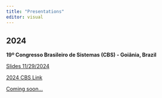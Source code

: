 ```yaml
---
title: "Presentations"
editor: visual
---
```


## 2024

:::::: slide-deck
**19º Congresso Brasileiro de Sistemas (CBS) - Goiânia, Brazil**

::: slides
[Slides 11/29/2024](/presentations/2024/CBS-Brasil/abms.qmd)
:::

::: source
<a href="https://19cbs.inf.ufg.br/">2024 CBS Link</a>
:::

```{=html}
<!-- ::: reading
[The virus and socioeconomic inequality: An agent-based model to simulate and assess the impact of interventions to reduce the spread of COVID-19 in Rio de Janeiro, Brazil](https://ojs.brazilianjournals.com.br/ojs/index.php/BJHR/article/view/9209) -->
```

```{=html}
<!-- 
-   R4DS :: [Chp 2 - Introduction](https://r4ds.had.co.nz/explore-intro.html)
-   IMS :: [Sec 1.1 & 1.2 - Case study & Data basics](https://openintro-ims.netlify.app/data-hello.html)
-->
```

<!-- ::: -->

<!-- **Applying agent-based modelling (ABM) to evaluation - Professor Nigel Gilbert** -->

::: video
[Coming soon...]()
:::
::::::